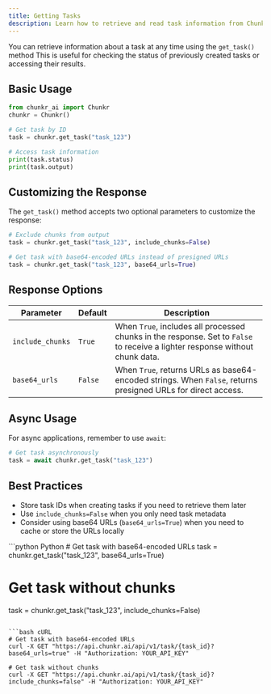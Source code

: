 ```yaml
---
title: Getting Tasks
description: Learn how to retrieve and read task information from Chunkr AI
---
```


You can retrieve information about a task at any time using the `get_task()` method
This is useful for checking the status of previously created tasks or accessing their results.

## Basic Usage

<CodeGroup> 

```python Python
from chunkr_ai import Chunkr
chunkr = Chunkr()

# Get task by ID
task = chunkr.get_task("task_123")

# Access task information
print(task.status)
print(task.output)
```
</CodeGroup>

## Customizing the Response

The `get_task()` method accepts two optional parameters to customize the response:

<CodeGroup> 

```python Python
# Exclude chunks from output
task = chunkr.get_task("task_123", include_chunks=False) 

# Get task with base64-encoded URLs instead of presigned URLs
task = chunkr.get_task("task_123", base64_urls=True)
```
</CodeGroup>

## Response Options

| Parameter | Default | Description |
| --- | --- | --- |
| `include_chunks` | `True` | When `True`, includes all processed chunks in the response. Set to `False` to receive a lighter response without chunk data. |
| `base64_urls` | `False` | When `True`, returns URLs as base64-encoded strings. When `False`, returns presigned URLs for direct access. |

## Async Usage

For async applications, remember to use `await`:
        
<CodeGroup> 

```python Python
# Get task asynchronously
task = await chunkr.get_task("task_123")
```
</CodeGroup>

## Best Practices

- Store task IDs when creating tasks if you need to retrieve them later
- Use `include_chunks=False` when you only need task metadata
- Consider using base64 URLs (`base64_urls=True`) when you need to cache or store the URLs locally

<CodeGroup> 
```python Python
# Get task with base64-encoded URLs
task = chunkr.get_task("task_123", base64_urls=True)

# Get task without chunks
task = chunkr.get_task("task_123", include_chunks=False)
```

```bash cURL
# Get task with base64-encoded URLs
curl -X GET "https://api.chunkr.ai/api/v1/task/{task_id}?base64_urls=true" -H "Authorization: YOUR_API_KEY"

# Get task without chunks
curl -X GET "https://api.chunkr.ai/api/v1/task/{task_id}?include_chunks=false" -H "Authorization: YOUR_API_KEY"
```
</CodeGroup>
